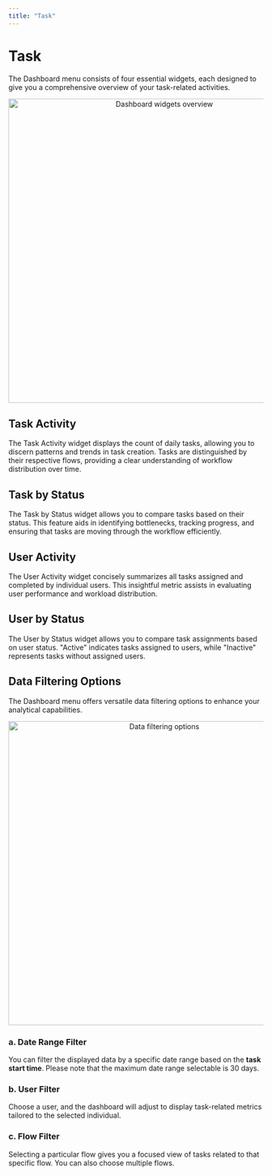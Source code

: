 ```yaml
---
title: "Task"
---
```


# Task

The Dashboard menu consists of four essential widgets, each designed to give you a comprehensive overview of your task-related activities.

<div align="center">
  <img src="https://t3837933.p.clickup-attachments.com/t3837933/a2a23d25-b033-4f8a-a141-33a44c87a6ab/image.png" alt="Dashboard widgets overview" width="600" />
</div>

## Task Activity

The Task Activity widget displays the count of daily tasks, allowing you to discern patterns and trends in task creation. Tasks are distinguished by their respective flows, providing a clear understanding of workflow distribution over time.

## Task by Status

The Task by Status widget allows you to compare tasks based on their status. This feature aids in identifying bottlenecks, tracking progress, and ensuring that tasks are moving through the workflow efficiently.

## User Activity

The User Activity widget concisely summarizes all tasks assigned and completed by individual users. This insightful metric assists in evaluating user performance and workload distribution.

## User by Status

The User by Status widget allows you to compare task assignments based on user status. "Active" indicates tasks assigned to users, while "Inactive" represents tasks without assigned users.

## Data Filtering Options

The Dashboard menu offers versatile data filtering options to enhance your analytical capabilities.

<div align="center">
  <img src="https://t3837933.p.clickup-attachments.com/t3837933/64792f0b-c799-4ae7-b6b7-1e9dbaab596c/image.png" alt="Data filtering options" width="600" />
</div>

### a. Date Range Filter

You can filter the displayed data by a specific date range based on the **task start time**. Please note that the maximum date range selectable is 30 days.

### b. User Filter

Choose a user, and the dashboard will adjust to display task-related metrics tailored to the selected individual.

### c. Flow Filter

Selecting a particular flow gives you a focused view of tasks related to that specific flow. You can also choose multiple flows.
